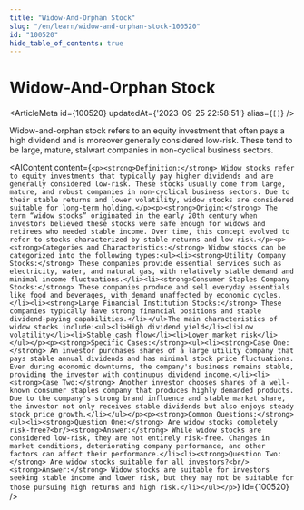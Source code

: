 ```yaml
---
title: "Widow-And-Orphan Stock"
slug: "/en/learn/widow-and-orphan-stock-100520"
id: "100520"
hide_table_of_contents: true
---
```



# Widow-And-Orphan Stock

<ArticleMeta id={100520} updatedAt={'2023-09-25 22:58:51'} alias={`[]`} />
<div className='border-solid border-b border-t-0 my-4 border-[var(--ifm-color-gray-300)]' />

Widow-and-orphan stock refers to an equity investment that often pays a high dividend and is moreover generally considered low-risk. These tend to be large, mature, stalwart companies in non-cyclical business sectors.

<AIContent content={`<p><strong>Definition:</strong> Widow stocks refer to equity investments that typically pay higher dividends and are generally considered low-risk. These stocks usually come from large, mature, and robust companies in non-cyclical business sectors. Due to their stable returns and lower volatility, widow stocks are considered suitable for long-term holding.</p><p><strong>Origin:</strong> The term “widow stocks” originated in the early 20th century when investors believed these stocks were safe enough for widows and retirees who needed stable income. Over time, this concept evolved to refer to stocks characterized by stable returns and low risk.</p><p><strong>Categories and Characteristics:</strong> Widow stocks can be categorized into the following types:<ul><li><strong>Utility Company Stocks:</strong> These companies provide essential services such as electricity, water, and natural gas, with relatively stable demand and minimal income fluctuations.</li><li><strong>Consumer Staples Company Stocks:</strong> These companies produce and sell everyday essentials like food and beverages, with demand unaffected by economic cycles.</li><li><strong>Large Financial Institution Stocks:</strong> These companies typically have strong financial positions and stable dividend-paying capabilities.</li></ul>The main characteristics of widow stocks include:<ul><li>High dividend yield</li><li>Low volatility</li><li>Stable cash flow</li><li>Lower market risk</li></ul></p><p><strong>Specific Cases:</strong><ul><li><strong>Case One:</strong> An investor purchases shares of a large utility company that pays stable annual dividends and has minimal stock price fluctuations. Even during economic downturns, the company's business remains stable, providing the investor with continuous dividend income.</li><li><strong>Case Two:</strong> Another investor chooses shares of a well-known consumer staples company that produces highly demanded products. Due to the company's strong brand influence and stable market share, the investor not only receives stable dividends but also enjoys steady stock price growth.</li></ul></p><p><strong>Common Questions:</strong><ul><li><strong>Question One:</strong> Are widow stocks completely risk-free?<br/><strong>Answer:</strong> While widow stocks are considered low-risk, they are not entirely risk-free. Changes in market conditions, deteriorating company performance, and other factors can affect their performance.</li><li><strong>Question Two:</strong> Are widow stocks suitable for all investors?<br/><strong>Answer:</strong> Widow stocks are suitable for investors seeking stable income and lower risk, but they may not be suitable for those pursuing high returns and high risk.</li></ul></p>`} id={100520} />
